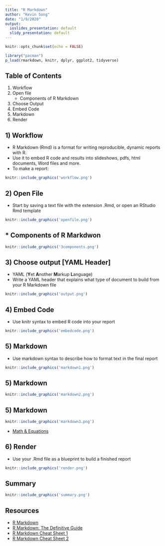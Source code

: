 ```yaml
---
title: "R Markdown"
author: "Kevin Song"
date: "1/9/2020"
output:
  ioslides_presentation: default
  slidy_presentation: default
---
```


```r
knitr::opts_chunk$set(echo = FALSE)
```

```r
library("pacman")
p_load(rmarkdown, knitr, dplyr, ggplot2, tidyverse)
```

## Table of Contents

1. Workflow
2. Open file
   + Components of R Markdown
3. Choose Output
4. Embed Code
5. Markdown
6. Render

## 1) Workflow
- R Markdown (Rmd) is a format for writing reproducible, dynamic reports with R. 
- Use it to embed R code and results into slideshows, pdfs, html documents, Word files and more. 
- To make a report:

```r
knitr::include_graphics('workflow.png')
```

## 2) Open File
- Start by saving a text file with the extension .Rmd, or open an RStudio Rmd template

```r
knitr::include_graphics('openfile.png')
```

## * Components of R Markdwon

```r
knitr::include_graphics('3components.png')
```

## 3) Choose output [YAML Header]
- YAML (**Y**et **A**nother **M**arkup **L**anguage)
- Write a YAML header that explains what type of document to build from your R Markdown file

```r
knitr::include_graphics('output.png')
```

## 4) Embed Code
- Use knitr syntax to embed R code into your report

```r
knitr::include_graphics('embedcode.png')
```

## 5) Markdown
- Use markdown syntax to describe how to format text in the final report

```r
knitr::include_graphics('markdown1.png')
```

## 5) Markdown

```r
knitr::include_graphics('markdown2.png')
```

## 5) Markdown

```r
knitr::include_graphics('markdown3.png')
```

- [Math & Equations](https://www.latex-tutorial.com/tutorials/amsmath/)

## 6) Render
- Use your .Rmd file as a blueprint to build a finished report

```r
knitr::include_graphics('render.png')
```

## Summary

```r
knitr::include_graphics('summary.png')
```

## Resources

- [R Markdown](https://rmarkdown.rstudio.com/)
- [R Markdown: The Definitive Guide](https://bookdown.org/yihui/rmarkdown/)
- [R Markdown Cheat Sheet 1](https://rmarkdown.rstudio.com/lesson-15.html)
- [R Markdown Cheat Sheet 2](https://rstudio.com/wp-content/uploads/2015/02/rmarkdown-cheatsheet.pdf)
